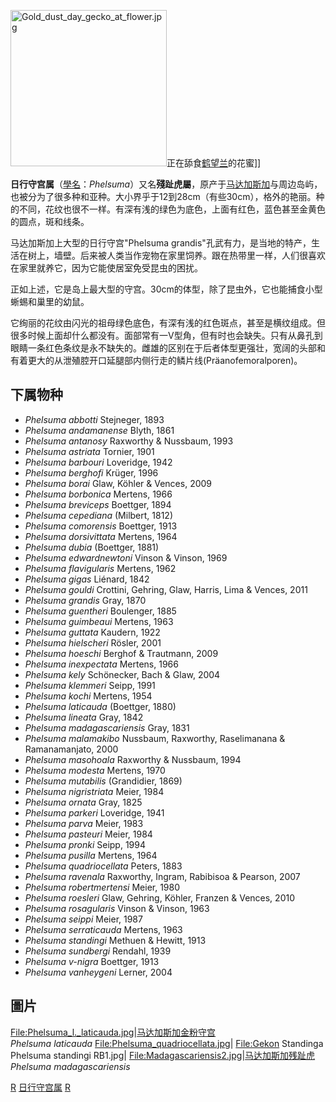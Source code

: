 {{Automatic taxobox
| taxon = Phelsuma
| authority = [[John_Edward_Gray|Gray]], 1825
| image = Madagascariensis2.jpg
| image_width = 300px
| image_caption = [[马达加斯加残趾虎|马达加斯加残趾虎]]（''P. madagascariensis''）
}}
[[File:Gold_dust_day_gecko_at_flower.jpg|250px]]正在舔食[[鹤望兰|鹤望兰]]的花蜜]]

'''日行守宫属'''（[[學名|學名]]：''Phelsuma''）又名'''殘趾虎屬'''，原产于[[马达加斯加|马达加斯加]]与周边岛屿，也被分为了很多种和亚种。大小界乎于12到28cm（有些30cm），格外的艳丽。种的不同，花纹也很不一样。有深有浅的绿色为底色，上面有红色，蓝色甚至金黄色的圆点，斑和线条。

马达加斯加上大型的日行守宫"Phelsuma grandis"孔武有力，是当地的特产，生活在树上，墙壁。后来被人类当作宠物在家里饲养。跟在热带里一样，人们很喜欢在家里就养它，因为它能使居室免受昆虫的困扰。

正如上述，它是岛上最大型的守宫。30cm的体型，除了昆虫外，它也能捕食小型蜥蜴和巢里的幼鼠。

它绚丽的花纹由闪光的祖母绿色底色，有深有浅的红色斑点，甚至是横纹组成。但很多时候上面却什么都没有。面部常有一V型角，但有时也会缺失。只有从鼻孔到眼睛一条红色条纹是永不缺失的。雌雄的区别在于后者体型更强壮，宽阔的头部和有着更大的从泄殖腔开口延腿部内侧行走的鳞片线(Präanofemoralporen)。

==下属物种==
* ''Phelsuma abbotti'' Stejneger, 1893
* ''Phelsuma andamanense'' Blyth, 1861
* ''Phelsuma antanosy'' Raxworthy & Nussbaum, 1993
* ''Phelsuma astriata'' Tornier, 1901
* ''Phelsuma barbouri'' Loveridge, 1942
* ''Phelsuma berghofi'' Krüger, 1996
* ''Phelsuma borai'' Glaw, Köhler & Vences, 2009
* ''Phelsuma borbonica'' Mertens, 1966
* ''Phelsuma breviceps'' Boettger, 1894
* ''Phelsuma cepediana'' (Milbert, 1812)
* ''Phelsuma comorensis'' Boettger, 1913
* ''Phelsuma dorsivittata'' Mertens, 1964
* ''Phelsuma dubia'' (Boettger, 1881)
* ''Phelsuma edwardnewtoni'' Vinson & Vinson, 1969
* ''Phelsuma flavigularis'' Mertens, 1962
* ''Phelsuma gigas'' Liénard, 1842
* ''Phelsuma gouldi'' Crottini, Gehring, Glaw, Harris, Lima & Vences, 2011
* ''Phelsuma grandis'' Gray, 1870
* ''Phelsuma guentheri'' Boulenger, 1885
* ''Phelsuma guimbeaui'' Mertens, 1963
* ''Phelsuma guttata'' Kaudern, 1922
* ''Phelsuma hielscheri'' Rösler, 2001
* ''Phelsuma hoeschi'' Berghof & Trautmann, 2009
* ''Phelsuma inexpectata'' Mertens, 1966
* ''Phelsuma kely'' Schönecker, Bach & Glaw, 2004
* ''Phelsuma klemmeri'' Seipp, 1991
* ''Phelsuma kochi'' Mertens, 1954
* ''Phelsuma laticauda'' (Boettger, 1880)
* ''Phelsuma lineata'' Gray, 1842
* ''Phelsuma madagascariensis'' Gray, 1831
* ''Phelsuma malamakibo'' Nussbaum, Raxworthy, Raselimanana & Ramanamanjato, 2000
* ''Phelsuma masohoala'' Raxworthy & Nussbaum, 1994
* ''Phelsuma modesta'' Mertens, 1970
* ''Phelsuma mutabilis'' (Grandidier, 1869)
* ''Phelsuma nigristriata'' Meier, 1984
* ''Phelsuma ornata'' Gray, 1825
* ''Phelsuma parkeri'' Loveridge, 1941
* ''Phelsuma parva'' Meier, 1983
* ''Phelsuma pasteuri'' Meier, 1984
* ''Phelsuma pronki'' Seipp, 1994
* ''Phelsuma pusilla'' Mertens, 1964
* ''Phelsuma quadriocellata'' Peters, 1883
* ''Phelsuma ravenala'' Raxworthy, Ingram, Rabibisoa & Pearson, 2007
* ''Phelsuma robertmertensi'' Meier, 1980
* ''Phelsuma roesleri'' Glaw, Gehring, Köhler, Franzen & Vences, 2010
* ''Phelsuma rosagularis'' Vinson & Vinson, 1963
* ''Phelsuma seippi'' Meier, 1987
* ''Phelsuma serraticauda'' Mertens, 1963
* ''Phelsuma standingi'' Methuen & Hewitt, 1913
* ''Phelsuma sundbergi'' Rendahl, 1939
* ''Phelsuma v-nigra'' Boettger, 1913
* ''Phelsuma vanheygeni'' Lerner, 2004

== 圖片 ==
<gallery>
File:Phelsuma_l._laticauda.jpg|[[马达加斯加金粉守宫|马达加斯加金粉守宫]]<br/>''Phelsuma laticauda''
File:Phelsuma_quadriocellata.jpg|''{{tsl|en|Phelsuma quadriocellata|Phelsuma quadriocellata}}''
File:Gekon Standinga Phelsuma standingi RB1.jpg|''{{tsl|en|Standing's day gecko|Phelsuma standingi}}''
File:Madagascariensis2.jpg|[[马达加斯加残趾虎|马达加斯加残趾虎]]<br/>''Phelsuma madagascariensis''
</gallery>
{{Taxonbar|from=Q1429208}}

[[Category:壁虎科|R]]
[[Category:日行守宫属|]]
[[Category:1825年描述的分类群|R]]